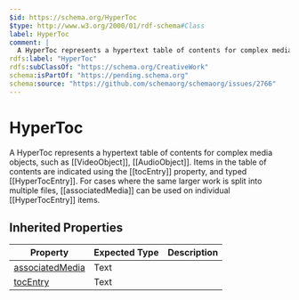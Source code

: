 ```yaml
---
$id: https://schema.org/HyperToc
$type: http://www.w3.org/2000/01/rdf-schema#Class
label: HyperToc
comment: |
  A HyperToc represents a hypertext table of contents for complex media objects, such as [[VideoObject]], [[AudioObject]]. Items in the table of contents are indicated using the [[tocEntry]] property, and typed [[HyperTocEntry]]. For cases where the same larger work is split into multiple files, [[associatedMedia]] can be used on individual [[HyperTocEntry]] items.
rdfs:label: "HyperToc"
rdfs:subClassOf: "https://schema.org/CreativeWork"
schema:isPartOf: "https://pending.schema.org"
schema:source: "https://github.com/schemaorg/schemaorg/issues/2766"
---
```


# HyperToc

A HyperToc represents a hypertext table of contents for complex media objects, such as [[VideoObject]], [[AudioObject]]. Items in the table of contents are indicated using the [[tocEntry]] property, and typed [[HyperTocEntry]]. For cases where the same larger work is split into multiple files, [[associatedMedia]] can be used on individual [[HyperTocEntry]] items.

## Inherited Properties

| Property | Expected Type | Description |
| --- | --- | --- |
| [associatedMedia](https://schema.org/associatedMedia) | Text |  |
| [tocEntry](https://schema.org/tocEntry) | Text |  |
